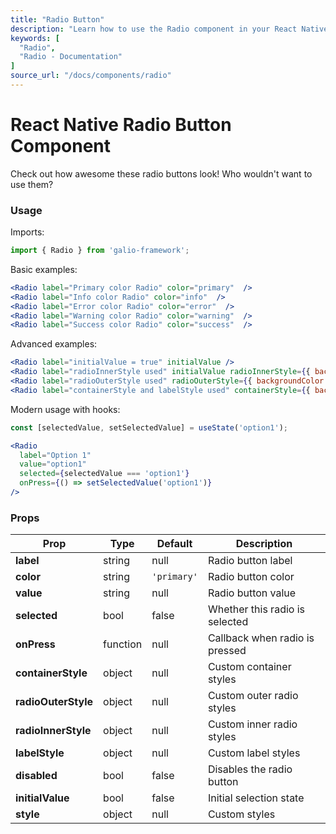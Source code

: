 ```yaml
---
title: "Radio Button"
description: "Learn how to use the Radio component in your React Native applications with Galio Framework."
keywords: [
  "Radio",
  "Radio - Documentation"
]
source_url: "/docs/components/radio"
---
```



# React Native Radio Button Component

Check out how awesome these radio buttons look! Who wouldn't want to use them?

<CarbonAds serve="CE7IPK3L" placement="galioio" />

### Usage

Imports:

```jsx
import { Radio } from 'galio-framework';
```

Basic examples:

```jsx
<Radio label="Primary color Radio" color="primary"  />
<Radio label="Info color Radio" color="info"  />
<Radio label="Error color Radio" color="error"  />
<Radio label="Warning color Radio" color="warning"  />
<Radio label="Success color Radio" color="success"  />
```

Advanced examples:

```jsx
<Radio label="initialValue = true" initialValue />
<Radio label="radioInnerStyle used" initialValue radioInnerStyle={{ backgroundColor: "#FE2472" }} />
<Radio label="radioOuterStyle used" radioOuterStyle={{ backgroundColor: '#FF9C09' }} />
<Radio label="containerStyle and labelStyle used" containerStyle={{ backgroundColor: "#FE247220" }} labelStyle={{ color: '#1232FF' }} />
```

Modern usage with hooks:

```jsx
const [selectedValue, setSelectedValue] = useState('option1');

<Radio 
  label="Option 1" 
  value="option1"
  selected={selectedValue === 'option1'}
  onPress={() => setSelectedValue('option1')}
/>
```

### Props

| Prop                | Type     | Default     | Description                                                                 |
| ------------------- | -------- | ----------- | --------------------------------------------------------------------------- |
| **label**           | string   | null        | Radio button label                                                          |
| **color**           | string   | `'primary'` | Radio button color                                                          |
| **value**           | string   | null        | Radio button value                                                          |
| **selected**        | bool     | false       | Whether this radio is selected                                              |
| **onPress**         | function | null        | Callback when radio is pressed                                              |
| **containerStyle**  | object   | null        | Custom container styles                                                     |
| **radioOuterStyle** | object   | null        | Custom outer radio styles                                                   |
| **radioInnerStyle** | object   | null        | Custom inner radio styles                                                   |
| **labelStyle**      | object   | null        | Custom label styles                                                         |
| **disabled**        | bool     | false       | Disables the radio button                                                  |
| **initialValue**    | bool     | false       | Initial selection state                                                     |
| **style**           | object   | null        | Custom styles                                                              |
